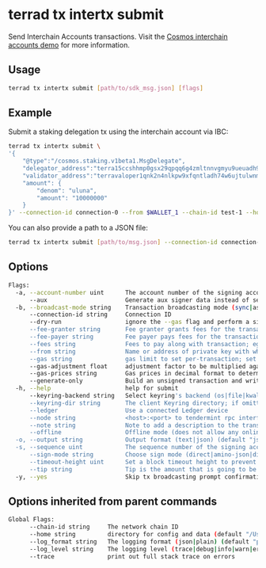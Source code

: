 # terrad tx intertx submit

Send Interchain Accounts transactions. Visit the [Cosmos interchain accounts demo](https://github.com/cosmos/interchain-accounts-demo) for more information. 

## Usage

```sh Terrad
terrad tx intertx submit [path/to/sdk_msg.json] [flags]
```

## Example 

Submit a staking delegation tx using the interchain account via IBC:

```sh Terrad
terrad tx intertx submit \
'{
    "@type":"/cosmos.staking.v1beta1.MsgDelegate",
    "delegator_address":"terra15ccshhmp0gsx29qpqq6g4zmltnnvgmyu9ueuadh9y2nc5zj0szls5gtddz",
    "validator_address":"terravaloper1qnk2n4nlkpw9xfqntladh74w6ujtulwnmxnh3k",
    "amount": {
        "denom": "uluna",
        "amount": "10000000"
    }
}' --connection-id connection-0 --from $WALLET_1 --chain-id test-1 --home ./data/test-1 --node tcp://localhost:16657 --keyring-backend test -y
```

You can also provide a path to a JSON file:

```sh Terrad
terrad tx intertx submit [path/to/msg.json] --connection-id connection-0 --from $WALLET_1 --chain-id test-1 --home ./data/test-1 --node tcp://localhost:16657 --keyring-backend test -y
```


## Options

```sh Terrad
Flags:
  -a, --account-number uint      The account number of the signing account (offline mode only)
      --aux                      Generate aux signer data instead of sending a tx
  -b, --broadcast-mode string    Transaction broadcasting mode (sync|async|block) (default "sync")
      --connection-id string     Connection ID
      --dry-run                  ignore the --gas flag and perform a simulation of a transaction, but don't broadcast it (when enabled, the local Keybase is not accessible)
      --fee-granter string       Fee granter grants fees for the transaction
      --fee-payer string         Fee payer pays fees for the transaction instead of deducting from the signer
      --fees string              Fees to pay along with transaction; eg: 10uatom
      --from string              Name or address of private key with which to sign
      --gas string               gas limit to set per-transaction; set to "auto" to calculate sufficient gas automatically. Note: "auto" option doesn't always report accurate results. Set a valid coin value to adjust the result. Can be used instead of "fees". (default 200000)
      --gas-adjustment float     adjustment factor to be multiplied against the estimate returned by the tx simulation; if the gas limit is set manually this flag is ignored  (default 1)
      --gas-prices string        Gas prices in decimal format to determine the transaction fee (e.g. 0.1uatom)
      --generate-only            Build an unsigned transaction and write it to STDOUT (when enabled, the local Keybase only accessed when providing a key name)
  -h, --help                     help for submit
      --keyring-backend string   Select keyring's backend (os|file|kwallet|pass|test|memory) (default "os")
      --keyring-dir string       The client Keyring directory; if omitted, the default 'home' directory will be used
      --ledger                   Use a connected Ledger device
      --node string              <host>:<port> to tendermint rpc interface for this chain (default "tcp://localhost:26657")
      --note string              Note to add a description to the transaction (previously --memo)
      --offline                  Offline mode (does not allow any online functionality)
  -o, --output string            Output format (text|json) (default "json")
  -s, --sequence uint            The sequence number of the signing account (offline mode only)
      --sign-mode string         Choose sign mode (direct|amino-json|direct-aux), this is an advanced feature
      --timeout-height uint      Set a block timeout height to prevent the tx from being committed past a certain height
      --tip string               Tip is the amount that is going to be transferred to the fee payer on the target chain. This flag is only valid when used with --aux, and is ignored if the target chain didn't enable the TipDecorator
  -y, --yes                      Skip tx broadcasting prompt confirmation
```

## Options inherited from parent commands

```sh Terrad
Global Flags:
      --chain-id string     The network chain ID
      --home string         directory for config and data (default "/Users/.terra")
      --log_format string   The logging format (json|plain) (default "plain")
      --log_level string    The logging level (trace|debug|info|warn|error|fatal|panic) (default "info")
      --trace               print out full stack trace on errors
```
